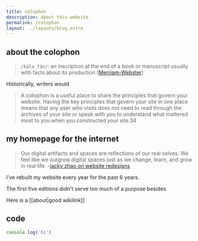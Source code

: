 ```yaml
---
title: colophon
description: about this website 
permalink: /colophon
layout: ../layouts/blog.astro
---
```


## about the colophon
> `/käləˌfän/`: an inscription at the end of a book or manuscript usually with facts about its production ([Merriam-Webster](https://www.merriam-webster.com/dictionary/colophon))

Historically, writers would 

> A colophon is a useful place to share the principles that govern your website. Having the key principles that govern your site in one place means that any user who visits does not need to read through the archives of your site or speak with you to understand what mattered most to you when you constructed your site.34 

## my homepage for the internet

> Our digital artifacts and spaces are reflections of our real selves. We feel like we outgrow digital spaces just as we change, learn, and grow in real life. -[jacky zhao on website redesigns](https://jzhao.xyz/thoughts/websites-as-homes#on-website-redesigns)

I've rebuilt my website every year for the past 6 years.

The first five editions didn't serve too much of a purpose besides 

Here is a [[about|good wikilink]]

## code

```js
console.log('hi')
```


